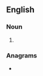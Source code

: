 ==English==

===Noun===
{{head|en|noun plural form}}

# {{plural of|spirene|lang=en}}

===Anagrams===
* {{anagrams|en|a=eeinprss|erepsins|insperse|ripeness|serpines}}